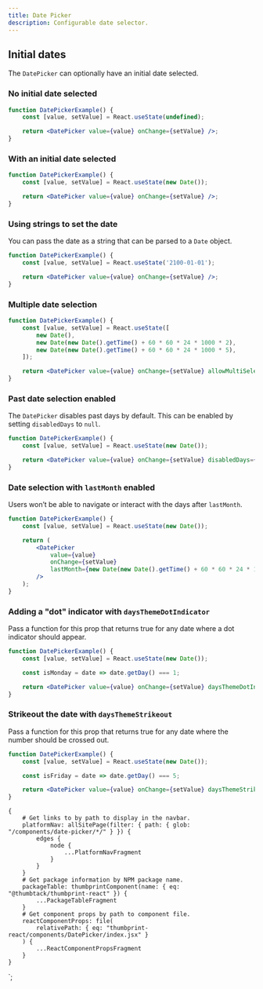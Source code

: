 ```yaml
---
title: Date Picker
description: Configurable date selector.
---
```



<ComponentHeader data={props.data} />

## Initial dates

The `DatePicker` can optionally have an initial date selected.

### No initial date selected

```jsx
function DatePickerExample() {
    const [value, setValue] = React.useState(undefined);

    return <DatePicker value={value} onChange={setValue} />;
}
```

### With an initial date selected

```jsx
function DatePickerExample() {
    const [value, setValue] = React.useState(new Date());

    return <DatePicker value={value} onChange={setValue} />;
}
```

### Using strings to set the date

You can pass the date as a string that can be parsed to a `Date` object.

```jsx
function DatePickerExample() {
    const [value, setValue] = React.useState('2100-01-01');

    return <DatePicker value={value} onChange={setValue} />;
}
```

### Multiple date selection

```jsx
function DatePickerExample() {
    const [value, setValue] = React.useState([
        new Date(),
        new Date(new Date().getTime() + 60 * 60 * 24 * 1000 * 2),
        new Date(new Date().getTime() + 60 * 60 * 24 * 1000 * 5),
    ]);

    return <DatePicker value={value} onChange={setValue} allowMultiSelection />;
}
```

### Past date selection enabled

The `DatePicker` disables past days by default. This can be enabled by setting `disabledDays` to `null`.

```jsx
function DatePickerExample() {
    const [value, setValue] = React.useState(new Date());

    return <DatePicker value={value} onChange={setValue} disabledDays={null} />;
}
```

### Date selection with `lastMonth` enabled

Users won’t be able to navigate or interact with the days after `lastMonth`.

```jsx
function DatePickerExample() {
    const [value, setValue] = React.useState(new Date());

    return (
        <DatePicker
            value={value}
            onChange={setValue}
            lastMonth={new Date(new Date().getTime() + 60 * 60 * 24 * 1000 * 60)}
        />
    );
}
```

### Adding a "dot" indicator with `daysThemeDotIndicator`

Pass a function for this prop that returns true for any date where a dot indicator should appear.

```jsx
function DatePickerExample() {
    const [value, setValue] = React.useState(new Date());

    const isMonday = date => date.getDay() === 1;

    return <DatePicker value={value} onChange={setValue} daysThemeDotIndicator={isMonday} />;
}
```

### Strikeout the date with `daysThemeStrikeout`

Pass a function for this prop that returns true for any date where the number should be crossed out.

```jsx
function DatePickerExample() {
    const [value, setValue] = React.useState(new Date());

    const isFriday = date => date.getDay() === 5;

    return <DatePicker value={value} onChange={setValue} daysThemeStrikeout={isFriday} />;
}
```

<ComponentFooter data={props.data} />

    {
        # Get links to by path to display in the navbar.
        platformNav: allSitePage(filter: { path: { glob: "/components/date-picker/*/" } }) {
            edges {
                node {
                    ...PlatformNavFragment
                }
            }
        }
        # Get package information by NPM package name.
        packageTable: thumbprintComponent(name: { eq: "@thumbtack/thumbprint-react" }) {
            ...PackageTableFragment
        }
        # Get component props by path to component file.
        reactComponentProps: file(
            relativePath: { eq: "thumbprint-react/components/DatePicker/index.jsx" }
        ) {
            ...ReactComponentPropsFragment
        }
    }
`;
